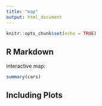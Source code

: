 ```yaml
---
title: "map"
output: html_document
---
```


```r
knitr::opts_chunk$set(echo = TRUE)
```

## R Markdown




interactive map:   

```r
summary(cars)
```

## Including Plots

